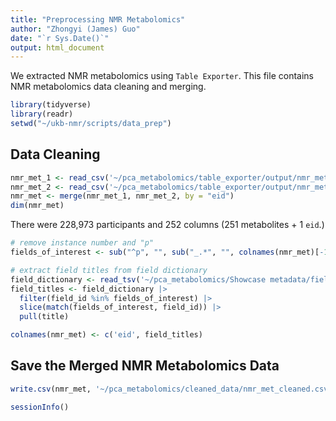 ```yaml
---
title: "Preprocessing NMR Metabolomics"
author: "Zhongyi (James) Guo"
date: "`r Sys.Date()`"
output: html_document
---
```


We extracted NMR metabolomics using `Table Exporter`. This file contains NMR metabolomics data cleaning and merging.

```r
library(tidyverse)
library(readr)
setwd("~/ukb-nmr/scripts/data_prep")
```

## Data Cleaning

```r
nmr_met_1 <- read_csv('~/pca_metabolomics/table_exporter/output/nmr_met_1_participant.csv')
nmr_met_2 <- read_csv('~/pca_metabolomics/table_exporter/output/nmr_met_2_participant.csv')
nmr_met <- merge(nmr_met_1, nmr_met_2, by = "eid")
dim(nmr_met)
```

There were 228,973 participants and 252 columns (251 metabolites + 1 `eid`.)

```r
# remove instance number and "p"
fields_of_interest <- sub("^p", "", sub("_.*", "", colnames(nmr_met)[-1]))

# extract field titles from field dictionary
field_dictionary <- read_tsv('~/pca_metabolomics/Showcase metadata/field.tsv')
field_titles <- field_dictionary |> 
  filter(field_id %in% fields_of_interest) |> 
  slice(match(fields_of_interest, field_id)) |>
  pull(title)

colnames(nmr_met) <- c('eid', field_titles)
```

## Save the Merged NMR Metabolomics Data

```r
write.csv(nmr_met, '~/pca_metabolomics/cleaned_data/nmr_met_cleaned.csv', row.names = FALSE)
```

```r
sessionInfo()
```
